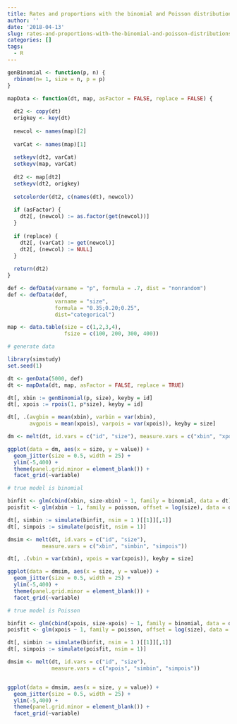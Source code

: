 ```yaml
---
title: Rates and proportions with the binomial and Poisson distributions
author: ''
date: '2018-04-13'
slug: rates-and-proportions-with-the-binomial-and-poisson-distributions
categories: []
tags:
  - R
---
```


```r

genBinomial <- function(p, n) {
  rbinom(n= 1, size = n, p = p)
}

mapData <- function(dt, map, asFactor = FALSE, replace = FALSE) {
  
  dt2 <- copy(dt)
  origkey <- key(dt)
  
  newcol <- names(map)[2]
  
  varCat <- names(map)[1]
  
  setkeyv(dt2, varCat)
  setkeyv(map, varCat)
  
  dt2 <- map[dt2]
  setkeyv(dt2, origkey)
  
  setcolorder(dt2, c(names(dt), newcol))
  
  if (asFactor) {
    dt2[, (newcol) := as.factor(get(newcol))]
  }
  
  if (replace) {
    dt2[, (varCat) := get(newcol)]
    dt2[, (newcol) := NULL]
  }
  
  return(dt2)
}

def <- defData(varname = "p", formula = .7, dist = "nonrandom")
def <- defData(def,
               varname = "size", 
               formula = "0.35;0.20;0.25", 
               dist="categorical")

map <- data.table(size = c(1,2,3,4), 
                  fsize = c(100, 200, 300, 400))

# generate data

library(simstudy)
set.seed(1)

dt <- genData(5000, def)
dt <- mapData(dt, map, asFactor = FALSE, replace = TRUE)

dt[, xbin := genBinomial(p, size), keyby = id]
dt[, xpois := rpois(1, p*size), keyby = id]

dt[, .(avgbin = mean(xbin), varbin = var(xbin),
       avgpois = mean(xpois), varpois = var(xpois)), keyby = size]

dm <- melt(dt, id.vars = c("id", "size"), measure.vars = c("xbin", "xpois"))

ggplot(data = dm, aes(x = size, y = value)) +
  geom_jitter(size = 0.5, width = 25) +
  ylim(-5,400) +
  theme(panel.grid.minor = element_blank()) +
  facet_grid(~variable)

# true model is binomial

binfit <- glm(cbind(xbin, size-xbin) ~ 1, family = binomial, data = dt)
poisfit <- glm(xbin ~ 1, family = poisson, offset = log(size), data = dt)

dt[, simbin := simulate(binfit, nsim = 1 )[[1]][,1]]
dt[, simpois := simulate(poisfit, nsim = 1)]

dmsim <- melt(dt, id.vars = c("id", "size"), 
           measure.vars = c("xbin", "simbin", "simpois"))

dt[, .(vbin = var(xbin), vpois = var(xpois)), keyby = size]

ggplot(data = dmsim, aes(x = size, y = value)) +
  geom_jitter(size = 0.5, width = 25) +
  ylim(-5,400) +
  theme(panel.grid.minor = element_blank()) +
  facet_grid(~variable)

# true model is Poisson

binfit <- glm(cbind(xpois, size-xpois) ~ 1, family = binomial, data = dt)
poisfit <- glm(xpois ~ 1, family = poisson, offset = log(size), data = dt)

dt[, simbin := simulate(binfit, nsim = 1 )[[1]][,1]]
dt[, simpois := simulate(poisfit, nsim = 1)]

dmsim <- melt(dt, id.vars = c("id", "size"), 
              measure.vars = c("xpois", "simbin", "simpois"))


ggplot(data = dmsim, aes(x = size, y = value)) +
  geom_jitter(size = 0.5, width = 25) +
  ylim(-5,400) +
  theme(panel.grid.minor = element_blank()) +
  facet_grid(~variable)


```